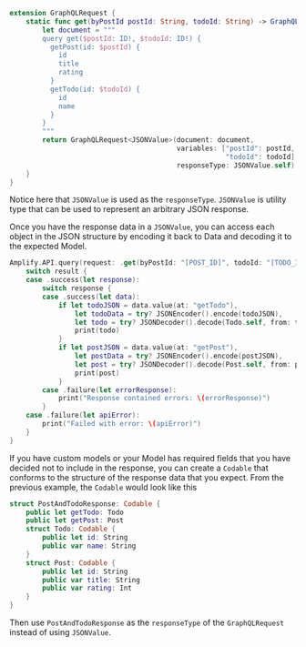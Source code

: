 ```swift
extension GraphQLRequest {
    static func get(byPostId postId: String, todoId: String) -> GraphQLRequest<JSONValue> {
        let document = """
        query get($postId: ID!, $todoId: ID!) {
          getPost(id: $postId) {
            id
            title
            rating
          }
          getTodo(id: $todoId) {
            id
            name
          }
        }
        """
        return GraphQLRequest<JSONValue>(document: document,
                                         variables: ["postId": postId,
                                                     "todoId": todoId],
                                         responseType: JSONValue.self)
    }
}
```
Notice here that `JSONValue` is used as the `responseType`. `JSONValue` is utility type that can be used to represent an arbitrary JSON response.

Once you have the response data in a `JSONValue`, you can access each object in the JSON structure by encoding it back to Data and decoding it to the expected Model.

```swift
Amplify.API.query(request: .get(byPostId: "[POST_ID]", todoId: "[TODO_ID]")) { result in
    switch result {
    case .success(let response):
        switch response {
        case .success(let data):
            if let todoJSON = data.value(at: "getTodo"),
                let todoData = try? JSONEncoder().encode(todoJSON),
                let todo = try? JSONDecoder().decode(Todo.self, from: todoData) {
                print(todo)
            }
            if let postJSON = data.value(at: "getPost"),
                let postData = try? JSONEncoder().encode(postJSON),
                let post = try? JSONDecoder().decode(Post.self, from: postData) {
                print(post)
            }
        case .failure(let errorResponse):
            print("Response contained errors: \(errorResponse)")
        }
    case .failure(let apiError):
        print("Failed with error: \(apiError)")
    }
}
```

If you have custom models or your Model has required fields that you have decided not to include in the response, you can create a `Codable` that conforms to the structure of the response data that you expect. From the previous example, the `Codable` would look like this

```swift
struct PostAndTodoResponse: Codable {
    public let getTodo: Todo
    public let getPost: Post
    struct Todo: Codable {
        public let id: String
        public var name: String
    }
    struct Post: Codable {
        public let id: String
        public var title: String
        public var rating: Int
    }
}
```
Then use `PostAndTodoResponse` as the `responseType` of the `GraphQLRequest` instead of using `JSONValue`.